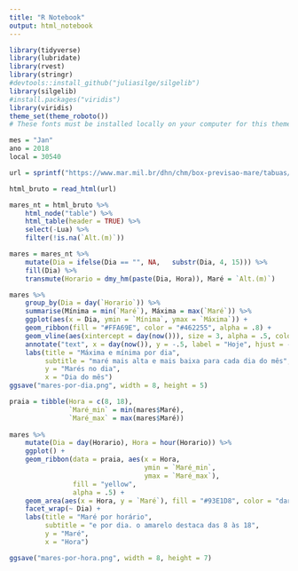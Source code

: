 ```yaml
---
title: "R Notebook"
output: html_notebook
---
```


```r
library(tidyverse)
library(lubridate)
library(rvest)
library(stringr)
#devtools::install_github("juliasilge/silgelib")
library(silgelib)
#install.packages("viridis")
library(viridis)
theme_set(theme_roboto())
# These fonts must be installed locally on your computer for this theme to work: https://fonts.google.com/specimen/Roboto+Condensed and https://fonts.google.com/specimen/Roboto. 
```


```r
mes = "Jan"
ano = 2018
local = 30540

url = sprintf("https://www.mar.mil.br/dhn/chm/box-previsao-mare/tabuas/30540%s%s.htm", mes, ano)

html_bruto = read_html(url)

mares_nt = html_bruto %>%  
    html_node("table") %>% 
    html_table(header = TRUE) %>% 
    select(-Lua) %>%  
    filter(!is.na(`Alt.(m)`))

mares = mares_nt %>% 
    mutate(Dia = ifelse(Dia == "", NA,   substr(Dia, 4, 15))) %>% 
    fill(Dia) %>% 
    transmute(Horario = dmy_hm(paste(Dia, Hora)), Maré = `Alt.(m)`)
```


```r
mares %>% 
    group_by(Dia = day(`Horario`)) %>% 
    summarise(Mínima = min(`Maré`), Máxima = max(`Maré`)) %>% 
    ggplot(aes(x = Dia, ymin = `Mínima`, ymax = `Máxima`)) + 
    geom_ribbon(fill = "#FFA69E", color = "#462255", alpha = .8) + 
    geom_vline(aes(xintercept = day(now())), size = 3, alpha = .5, color = "#462255") + 
    annotate("text", x = day(now()), y = -.5, label = "Hoje", hjust = -.2 ) +
    labs(title = "Máxima e mínima por dia", 
         subtitle = "maré mais alta e mais baixa para cada dia do mês", 
         y = "Marés no dia", 
         x = "Dia do mês")
ggsave("mares-por-dia.png", width = 8, height = 5)
```

```r
praia = tibble(Hora = c(8, 18), 
               `Maré_min` = min(mares$Maré), 
               `Maré_max` = max(mares$Maré))
    
mares %>% 
    mutate(Dia = day(Horario), Hora = hour(Horario)) %>% 
    ggplot() + 
    geom_ribbon(data = praia, aes(x = Hora, 
                                  ymin = `Maré_min`, 
                                  ymax = `Maré_max`), 
                fill = "yellow", 
                alpha = .5) +
    geom_area(aes(x = Hora, y = `Maré`), fill = "#93E1D8", color = "darkblue", alpha = .8) +
    facet_wrap(~ Dia) +
    labs(title = "Maré por horário", 
         subtitle = "e por dia. o amarelo destaca das 8 às 18", 
         y = "Maré", 
         x = "Hora")

ggsave("mares-por-hora.png", width = 8, height = 7)
```

